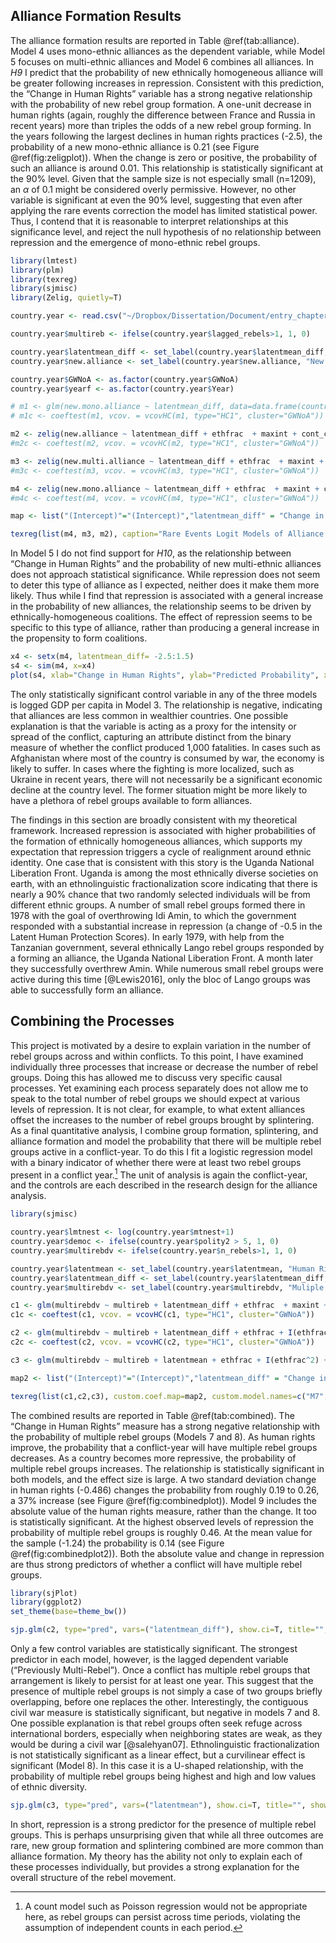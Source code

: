 ## Alliance Formation Results

The alliance formation results are reported in Table \@ref(tab:alliance). Model 4  uses mono-ethnic alliances as the dependent variable, while Model 5 focuses on multi-ethnic alliances and Model 6 combines all alliances. In *H9* I predict that the probability of new ethnically homogeneous alliance will be greater following increases in repression. Consistent with this prediction, the "Change in Human Rights" variable has a strong negative relationship with the probability of new rebel group formation. A one-unit decrease in human rights (again, roughly the difference between France and Russia in recent years) more than triples the odds of a new rebel group forming. In the years following the largest declines in human rights practices (-2.5), the probability of a new mono-ethnic alliance is 0.21 (see Figure \@ref(fig:zeligplot)). When the change is zero or positive, the probability of such an alliance is around 0.01. This relationship is statistically significant at the 90% level. Given that the sample size is not especially small (n=1209), an $\alpha$ of 0.1 might be considered overly permissive. However, no other variable is significant at even the 90% level, suggesting that even after applying the rare events correction the model has limited statistical power. Thus, I contend that it is reasonable to interpret relationships at this significance level, and reject the null hypothesis of no relationship between repression and the emergence of mono-ethnic rebel groups.

```r
library(lmtest)
library(plm)
library(texreg)
library(sjmisc)
library(Zelig, quietly=T)

country.year <- read.csv("~/Dropbox/Dissertation/Document/entry_chapter/entry_analysis/conflict_year.csv")

country.year$multireb <- ifelse(country.year$lagged_rebels>1, 1, 0)

country.year$latentmean_diff <- set_label(country.year$latentmean_diff, "Change in Human Rights")
country.year$new.alliance <- set_label(country.year$new.alliance, "New Rebel Group")

country.year$GWNoA <- as.factor(country.year$GWNoA)
country.year$yearf <- as.factor(country.year$Year)

# m1 <- glm(new.mono.alliance ~ latentmean_diff, data=data.frame(country.year), family=binomial("logit"))
# m1c <- coeftest(m1, vcov. = vcovHC(m1, type="HC1", cluster="GWNoA"))

m2 <- zelig(new.alliance ~ latentmean_diff + ethfrac  + maxint + cont_civil + multireb + lgdp + lpop + mtnest + polity2, data=data.frame(country.year), model="relogit", cite=F)
#m2c <- coeftest(m2, vcov. = vcovHC(m2, type="HC1", cluster="GWNoA"))

m3 <- zelig(new.multi.alliance ~ latentmean_diff + ethfrac  + maxint + cont_civil + multireb + lgdp + lpop + mtnest + polity2, data=data.frame(country.year), model="relogit", cite=F)
#m3c <- coeftest(m3, vcov. = vcovHC(m3, type="HC1", cluster="GWNoA"))

m4 <- zelig(new.mono.alliance ~ latentmean_diff + ethfrac  + maxint + cont_civil + multireb + lgdp + lpop + mtnest + polity2, data=data.frame(country.year), model="relogit", cite=F)
#m4c <- coeftest(m4, vcov. = vcovHC(m4, type="HC1", cluster="GWNoA"))

map <- list("(Intercept)"="(Intercept)","latentmean_diff" = "Change in Human Rights", "ethfrac" = "Ethnolinguistic Fractionalization", "latentmean_diff:ethfrac"="Human Rights X Fractionalization","country_ethnic"="Ethnic Groups", "maxint" = "Intensity Level", "new_conflict" = "New Conflict", "multireb"="Prev. Multi-rebel", "cont_civil" = "Contiguous Civil War", "lagged_rebels" = "Lagged Rebel Groups", "Incompatibilityterritory" = "Secessionist", "lgdp" = "Logged GDP per capita",  "lpop" = "Logged Population", "polity2" = "Polity", "postcw"="Post Cold War")

texreg(list(m4, m3, m2), caption="Rare Events Logit Models of Alliance Formation", custom.coef.map=map, custom.model.names = c("M4 Mono-ethnic", "M5 Multi-ethnic", "M6 All"), stars = c(0.001, 0.01, 0.05, 0.1), symbol="\\dagger", label="tab:alliance")
```

In Model 5 I do not find support for *H10*, as the relationship between "Change in Human Rights" and the probability of new multi-ethnic alliances does not approach statistical significance. While repression does not seem to deter this type of alliance as I expected, neither does it make them more likely. Thus while I find that repression is associated with a general increase in the probability of new alliances, the relationship seems to be driven by ethnically-homogeneous coalitions. The effect of repression seems to be specific to this type of alliance, rather than producing a general increase in the propensity to form coalitions.

```r
x4 <- setx(m4, latentmean_diff= -2.5:1.5)
s4 <- sim(m4, x=x4)
plot(s4, xlab="Change in Human Rights", ylab="Predicted Probability", xlim=c(-3,2))
```

The only statistically significant control variable in any of the three models is logged GDP per capita in Model 3. The relationship is negative, indicating that alliances are less common in wealthier countries. One possible explanation is that the variable is acting as a proxy for the intensity or spread of the conflict, capturing an attribute distinct from the binary measure of whether the conflict produced 1,000 fatalities. In cases such as Afghanistan where most of the country is consumed by war, the economy is likely to suffer. In cases where the fighting is more localized, such as Ukraine in recent years, there will not necessarily be a significant economic decline at the country level. The former situation might be more likely to have a plethora of rebel groups available to form alliances.

The findings in this section are broadly consistent with my theoretical framework. Increased repression is associated with higher probabilities of the formation of ethnically homogeneous alliances, which supports my expectation that repression triggers a cycle of realignment around ethnic identity. One case that is consistent with this story is the Uganda National Liberation Front. Uganda is among the most ethnically diverse societies on earth, with an ethnolinguistic fractionalization score indicating that there is nearly a 90% chance that two randomly selected individuals will be from different ethnic groups. A number of small rebel groups formed there in 1978 with the goal of overthrowing Idi Amin, to which the government responded with a substantial increase in repression (a change of -0.5 in the Latent Human Protection Scores). In early 1979, with help from the Tanzanian government, several ethnically Lango rebel groups responded by a forming an alliance, the Uganda National Liberation Front. A month later they successfully overthrew Amin. While numerous small rebel groups were active during this time [@Lewis2016], only the bloc of Lango groups was able to successfully form an alliance.

## Combining the Processes

This project is motivated by a desire to explain variation in the number of rebel groups across and within conflicts. To this point, I have examined individually three processes that increase or decrease the number of rebel groups. Doing this has allowed me to discuss very specific causal processes. Yet examining each process separately does not allow me to speak to the total number of rebel groups we should expect at various levels of repression. It is not clear, for example, to what extent alliances offset the increases to the number of rebel groups brought by splintering. As a final quantitative analysis, I combine group formation, splintering, and alliance formation and model the probability that there will be multiple rebel groups active in a conflict-year. To do this I fit a logistic regression model with a binary indicator of whether there were at least two rebel groups present in a conflict year.^[A count model such as Poisson regression would not be appropriate here, as rebel groups can persist across time periods, violating the assumption of independent counts in each period.] The unit of analysis is again the conflict-year, and the controls are each described in the research design for the alliance analysis.

```r
library(sjmisc)

country.year$lmtnest <- log(country.year$mtnest+1)
country.year$democ <- ifelse(country.year$polity2 > 5, 1, 0)
country.year$multirebdv <- ifelse(country.year$n_rebels>1, 1, 0)

country.year$latentmean <- set_label(country.year$latentmean, "Human Rights")
country.year$latentmean_diff <- set_label(country.year$latentmean_diff, "Change in Human Rights")
country.year$multirebdv <- set_label(country.year$multirebdv, "Muliple Rebel Groups")

c1 <- glm(multirebdv ~ multireb + latentmean_diff + ethfrac  + maxint + cont_civil + lgdp + lpop + larea + lmtnest + democ + postcw, data=data.frame(country.year), family=binomial("logit"))
c1c <- coeftest(c1, vcov. = vcovHC(c1, type="HC1", cluster="GWNoA"))

c2 <- glm(multirebdv ~ multireb + latentmean_diff + ethfrac + I(ethfrac^2) + maxint + cont_civil + lgdp + lpop + larea + lmtnest + democ + postcw, data=data.frame(country.year), family=binomial("logit"))
c2c <- coeftest(c2, vcov. = vcovHC(c2, type="HC1", cluster="GWNoA"))

c3 <- glm(multirebdv ~ multireb + latentmean + ethfrac + I(ethfrac^2) + maxint + cont_civil + lgdp + lpop + larea + lmtnest + democ + postcw, data=data.frame(country.year), family=binomial("logit"))

map2 <- list("(Intercept)"="(Intercept)","latentmean_diff" = "Change in Human Rights", "latentmean"="Human Rights","lagged_rebels > 1TRUE"="Prev. Multi-rebel","ethfrac" = "Ethnolinguistic Fractionalization", "I(ethfrac^2)"="Ethnolinguistic Fractionalization$^{2}$","latentmean_diff:ethfrac"="Human Rights X Fractionalization","country_ethnic"="Ethnic Groups", "maxint" = "Intensity Level", "new_conflict" = "New Conflict", "multireb"="Prev. Multi-rebel", "cont_civil" = "Contiguous Civil War", "lagged_rebels" = "Lagged Rebel Groups", "Incompatibilityterritory" = "Secessionist", "lgdp" = "Logged GDP per capita",  "lpop" = "Logged Population", "larea"="Logged Area", "log(mtnest + 1)"="Logged Mountainous Terrain", "polity2 > 5TRUE" = "Democracy", "postcw"="Post Cold War")

texreg(list(c1,c2,c3), custom.coef.map=map2, custom.model.names=c("M7","M8","M9"), caption="Logit Models of Multi-Rebel Conflict-Years", label="tab:combined")
```

The combined results are reported in Table \@ref(tab:combined). The "Change in Human Rights" measure has a strong negative relationship with the probability of multiple rebel groups (Models 7 and 8). As human rights improve, the probability that a conflict-year will have multiple rebel groups decreases. As a country becomes more repressive, the probability of multiple rebel groups increases. The relationship is statistically significant in both models, and the effect size is large. A two standard deviation change in human rights (-0.486) changes the probability from roughly 0.19 to 0.26, a 37% increase (see Figure \@ref(fig:combinedplot)). Model 9 includes the absolute value of the human rights measure, rather than the change. It too is statistically significant. At the highest observed levels of repression the probability of multiple rebel groups is roughly 0.46. At the mean value for the sample (-1.24) the probability is 0.14 (see Figure \@ref(fig:combinedplot2)). Both the absolute value and change in repression are thus strong predictors of whether a conflict will have multiple rebel groups.

```r
library(sjPlot)
library(ggplot2)
set_theme(base=theme_bw())

sjp.glm(c2, type="pred", vars=("latentmean_diff"), show.ci=T, title="", show.scatter = F, axis.lim = c(0, 1))
```

Only a few control variables are statistically significant. The strongest predictor in each model, however, is the lagged dependent variable ("Previously Multi-Rebel"). Once a conflict has multiple rebel groups that arrangement is likely to persist for at least one year. This suggest that the presence of multiple rebel groups is not simply a case of two groups briefly overlapping, before one replaces the other. Interestingly, the contiguous civil war measure is statistically significant, but negative in models 7 and 8. One possible explanation is that rebel groups often seek refuge across international borders, especially when neighboring states are weak, as they would be during a civil war [@salehyan07]. Ethnolinguistic fractionalization is not statistically significant as a linear effect, but a curvilinear effect is significant (Model 8). In this case it is a U-shaped relationship, with the probability of multiple rebel groups being highest and high and low values of ethnic diversity.

```r
sjp.glm(c3, type="pred", vars=("latentmean"), show.ci=T, title="", show.scatter = F, axis.lim = c(0, 1))
```

In short, repression is a strong predictor for the presence of multiple rebel groups. This is perhaps unsurprising given that while all three outcomes are rare, new group formation and splintering combined are more common than alliance formation. My theory has the ability not only to explain each of these processes individually, but provides a strong explanation for the overall structure of the rebel movement.
